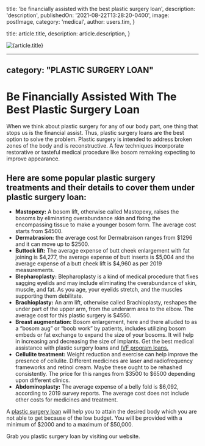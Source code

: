 
  title: 'be financially assisted with the best plastic surgery loan',
  description: 'description',
  publishedOn: '2021-08-22T13:28:20-0400',
  image: postImage,
  category: 'medical',
  author: users.tim,
}

  title: article.title,
  description: article.description,
}


<Image src={postImage} alt={article.title} />

---
category: "PLASTIC SURGERY LOAN"
---

# Be Financially Assisted With The Best Plastic Surgery Loan

When we think about plastic surgery for any of our body part, one thing that stops us is the financial assist. Thus, plastic surgery loans are the best option to solve the problem. Plastic surgery is intended to address broken zones of the body and is reconstructive. A few techniques incorporate restorative or tasteful medical procedure like bosom remaking expecting to improve appearance.

## Here are some popular plastic surgery treatments and their details to cover them under plastic surgery loan:

- **Mastopexy:** A bosom lift, otherwise called Mastopexy, raises the bosoms by eliminating overabundance skin and fixing the encompassing tissue to make a younger bosom form. The average cost starts from $4500.
- **Dermabrasion:** the average cost for Dermabraison ranges from $1296 and it can move up to $2500.
- **Buttock lift:** The average expense of butt cheek enlargement with fat joining is $4,277, the average expense of butt inserts is $5,004 and the average expense of a butt cheek lift is $4,960 as per 2019 measurements.
- **Blepharoplasty:** Blepharoplasty is a kind of medical procedure that fixes sagging eyelids and may include eliminating the overabundance of skin, muscle, and fat. As you age, your eyelids stretch, and the muscles supporting them debilitate.
- **Brachioplasty:** An arm lift, otherwise called Brachioplasty, reshapes the under part of the upper arm, from the underarm area to the elbow. The average cost for this plastic surgery is $4550.
- **Breast augmentation:** Bosom enlargement, here and there alluded to as a “bosom aug” or “boob work” by patients, includes utilizing bosom embeds or fat exchange to expand the size of your bosoms. It will help in increasing and decreasing the size of implants. Get the best medical assistance with plastic surgery loans and [IVF program loans.](https://medical.tlc.com.au/ivf-programs/)
- **Cellulite treatment:** Weight reduction and exercise can help improve the presence of cellulite. Different medicines are laser and radiofrequency frameworks and retinol cream. Maybe these ought to be rehashed consistently. The price for this ranges from $3500 to $6500 depending upon different clinics.
- **Abdominoplasty:** The average expense of a belly fold is $6,092, according to 2019 survey reports. The average cost does not include other costs for medicines and treatment.

A [plastic surgery loan](https://medical.tlc.com.au/plastic-surgery/) will help you to attain the desired body which you are not able to get because of the low budget. You will be provided with a minimum of $2000 and to a maximum of $50,000.

Grab you plastic surgery loan by visiting our website.
